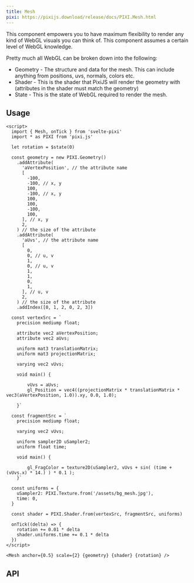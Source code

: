 ```yaml
---
title: Mesh
pixi: https://pixijs.download/release/docs/PIXI.Mesh.html
---
```



This component empowers you to have maximum flexibility to render any kind of WebGL visuals you can think of. This component assumes a certain level of WebGL knowledge.

Pretty much all WebGL can be broken down into the following:

- Geometry - The structure and data for the mesh. This can include anything from positions, uvs, normals, colors etc.
- Shader - This is the shader that PixiJS will render the geometry with (attributes in the shader must match the geometry)
- State - This is the state of WebGL required to render the mesh.

## Usage

```svelte live
<script>
  import { Mesh, onTick } from 'svelte-pixi'
  import * as PIXI from 'pixi.js'

  let rotation = $state(0)

  const geometry = new PIXI.Geometry()
    .addAttribute(
      'aVertexPosition', // the attribute name
      [
        -100,
        -100, // x, y
        100,
        -100, // x, y
        100,
        100,
        -100,
        100,
      ], // x, y
      2,
    ) // the size of the attribute
    .addAttribute(
      'aUvs', // the attribute name
      [
        0,
        0, // u, v
        1,
        0, // u, v
        1,
        1,
        0,
        1,
      ], // u, v
      2,
    ) // the size of the attribute
    .addIndex([0, 1, 2, 0, 2, 3])

  const vertexSrc = `
    precision mediump float;

    attribute vec2 aVertexPosition;
    attribute vec2 aUvs;

    uniform mat3 translationMatrix;
    uniform mat3 projectionMatrix;

    varying vec2 vUvs;

    void main() {

        vUvs = aUvs;
        gl_Position = vec4((projectionMatrix * translationMatrix * vec3(aVertexPosition, 1.0)).xy, 0.0, 1.0);

    }`

  const fragmentSrc = `
    precision mediump float;

    varying vec2 vUvs;

    uniform sampler2D uSampler2;
    uniform float time;

    void main() {

        gl_FragColor = texture2D(uSampler2, vUvs + sin( (time + (vUvs.x) * 14.) ) * 0.1 );
    }`

  const uniforms = {
    uSampler2: PIXI.Texture.from('/assets/bg_mesh.jpg'),
    time: 0,
  }

  const shader = PIXI.Shader.from(vertexSrc, fragmentSrc, uniforms)

  onTick((delta) => {
    rotation += 0.01 * delta
    shader.uniforms.time += 0.1 * delta
  })
</script>

<Mesh anchor={0.5} scale={2} {geometry} {shader} {rotation} />
```

## API

<ComponentAPI component="Mesh.svelte" />
